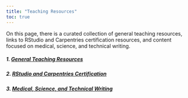 ```yaml
---
title: "Teaching Resources"
toc: true
---
```


On this page, there is a curated collection of general teaching resources, links to RStudio and Carpentries certification resources, and content focused on medical, science, and technical writing.

##### 1. [General Teaching Resources](gen_teach_resources.qmd)

##### 2. [RStudio and Carpentries Certification](rstudio_carpentries_cert.qmd)

##### 3. [Medical, Science, and Technical Writing](writing.qmd)
